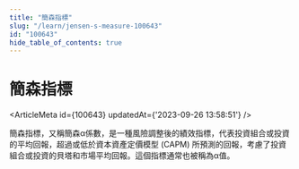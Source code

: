 ```yaml
---
title: "簡森指標"
slug: "/learn/jensen-s-measure-100643"
id: "100643"
hide_table_of_contents: true
---
```



# 簡森指標

<ArticleMeta id={100643} updatedAt={'2023-09-26 13:58:51'} />
<div className='border-solid border-b border-t-0 my-4 border-[var(--ifm-color-gray-300)]' />

簡森指標，又稱簡森α係數，是一種風險調整後的績效指標，代表投資組合或投資的平均回報，超過或低於資本資產定價模型 (CAPM) 所預測的回報，考慮了投資組合或投資的貝塔和市場平均回報。這個指標通常也被稱為α值。
